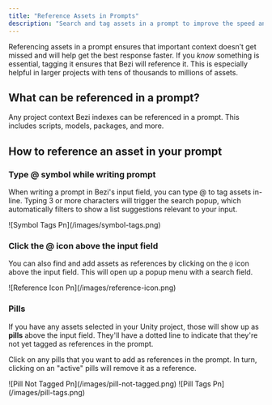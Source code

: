 ```yaml
---
title: "Reference Assets in Prompts"
description: "Search and tag assets in a prompt to improve the speed and accuracy of Bezi's response"
---
```


Referencing assets in a prompt ensures that important context doesn’t get missed and will help get the best response faster. If you _know_ something is essential, tagging it ensures that Bezi will reference it. This is especially helpful in larger projects with tens of thousands to millions of assets.

## What can be referenced in a prompt?

Any project context Bezi indexes can be referenced in a prompt. This includes scripts, models, packages, and more.

## How to reference an asset in your prompt

### Type @ symbol while writing prompt

When writing a prompt in Bezi's input field, you can type @ to tag assets in-line. Typing 3 or more characters will trigger the search popup, which automatically filters to show a list suggestions relevant to your input.

<Frame>
  ![Symbol Tags Pn](/images/symbol-tags.png)
</Frame>

### Click the @ icon above the input field

You can also find and add assets as references by clicking on the `@` icon above the input field. This will open up a popup menu with a search field.

<Frame>
  ![Reference Icon Pn](/images/reference-icon.png)
</Frame>

### Pills

If you have any assets selected in your Unity project, those will show up as **pills** above the input field. They'll have a dotted line to indicate that they're not yet tagged as references in the prompt.

Click on any pills that you want to add as references in the prompt. In turn, clicking on an "active" pills will remove it as a reference.

<CardGroup cols={2}>
  <Card title="Pill not referenced in a prompt">
    ![Pill Not Tagged Pn](/images/pill-not-tagged.png)
  </Card>
  <Card title="Pill referenced in a prompt">
    ![Pill Tags Pn](/images/pill-tags.png)
  </Card>
</CardGroup>
